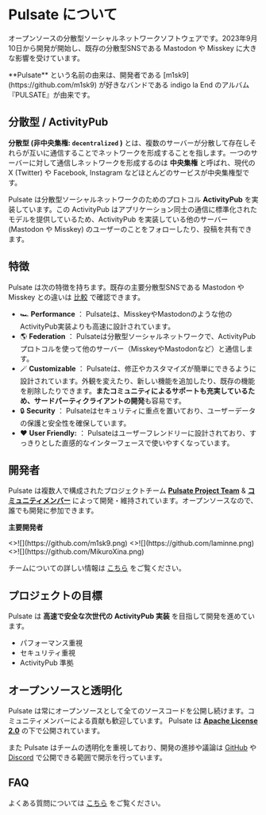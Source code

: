 
# Pulsate について

オープンソースの分散型ソーシャルネットワークソフトウェアです。2023年9月10日から開発が開始し、既存の分散型SNSである Mastodon や Misskey に大きな影響を受けています。

<TipCallout>
  **Pulsate** という名前の由来は、開発者である [m1sk9](https://github.com/m1sk9) が好きなバンドである indigo la End のアルバム『PULSATE』が由来です。
</TipCallout>

## 分散型 / ActivityPub

**分散型 (非中央集権: `decentralized` )** とは、複数のサーバーが分散して存在しそれらが互いに通信することでネットワークを形成することを指します。一つのサーバーに対して通信しネットワークを形成するのは **中央集権** と呼ばれ、現代の X (Twitter) や Facebook, Instagram などほとんどのサービスが中央集権型です。

Pulsate は分散型ソーシャルネットワークのためのプロトコル **ActivityPub** を実装しています。この ActivityPub はアプリケーション同士の通信に標準化されたモデルを提供しているため、ActivityPub を実装している他のサーバー (Mastodon や Misskey) のユーザーのことをフォローしたり、投稿を共有できます。

## 特徴

Pulsate は次の特徴を持ちます。既存の主要分散型SNSである Mastodon や Misskey との違いは [比較]() で確認できます。

- 🏎️ **Performance** ： Pulsateは、MisskeyやMastodonのような他のActivityPub実装よりも高速に設計されています。
- 🌎 **Federation** ： Pulsateは分散型ソーシャルネットワークで、ActivityPubプロトコルを使って他のサーバー（MisskeyやMastodonなど）と通信します。
- 🪄 **Customizable** ： Pulsateは、修正やカスタマイズが簡単にできるように設計されています。外観を変えたり、新しい機能を追加したり、既存の機能を削除したりできます。**またコミュニティによるサポートも充実しているため、サードパーティクライアントの開発**も容易です。
- 🔒 **Security** ： Pulsateはセキュリティに重点を置いており、ユーザーデータの保護と安全性を確保しています。
- ❤️ **User Friendly:** ： Pulsateはユーザーフレンドリーに設計されており、すっきりとした直感的なインターフェースで使いやすくなっています。

## 開発者

Pulsate は複数人で構成されたプロジェクトチーム [**Pulsate Project Team**](/docs/team) & [**コミュニティメンバー**](https://github.com/pulsate-dev/pulsate/blob/main/AUTHORS.md) によって開発・維持されています。オープンソースなので、誰でも開発に参加できます。

**主要開発者**

<Cards>
  <Card image arrow title="Sho Sakuma" href="https://github.com/m1sk9">
    <>![](https://github.com/m1sk9.png)</>
  </Card>
  <Card image arrow title="Tatsuto Yamamoto" href="https://github.com/laminne">
    <>![](https://github.com/laminne.png)</>
  </Card>
  <Card image arrow title="Mikuroさいな" href="https://github.com/MikuroXina">
    <>![](https://github.com/MikuroXina.png)</>
  </Card>
</Cards>

チームについての詳しい情報は [こちら](/docs/team) をご覧ください。

## プロジェクトの目標

Pulsate は **高速で安全な次世代の ActivityPub 実装** を目指して開発を進めています。

- パフォーマンス重視
- セキュリティ重視
- ActivityPub 準拠

## オープンソースと透明化

Pulsate は常にオープンソースとして全てのソースコードを公開し続けます。コミュニティメンバーによる貢献も歓迎しています。 Pulsate は [**Apache License 2.0**](https://github.com/pulsate-dev/pulsate/blob/main/LICENSE) の下で公開されています。

また Pulsate はチームの透明化を重視しており、開発の進捗や議論は [GitHub](https://link.pulsate.dev/github) や [Discord](https://link.pulsate/discord) で公開できる範囲で開示を行っています。

## FAQ

よくある質問については [こちら](/docs/faq) をご覧ください。

